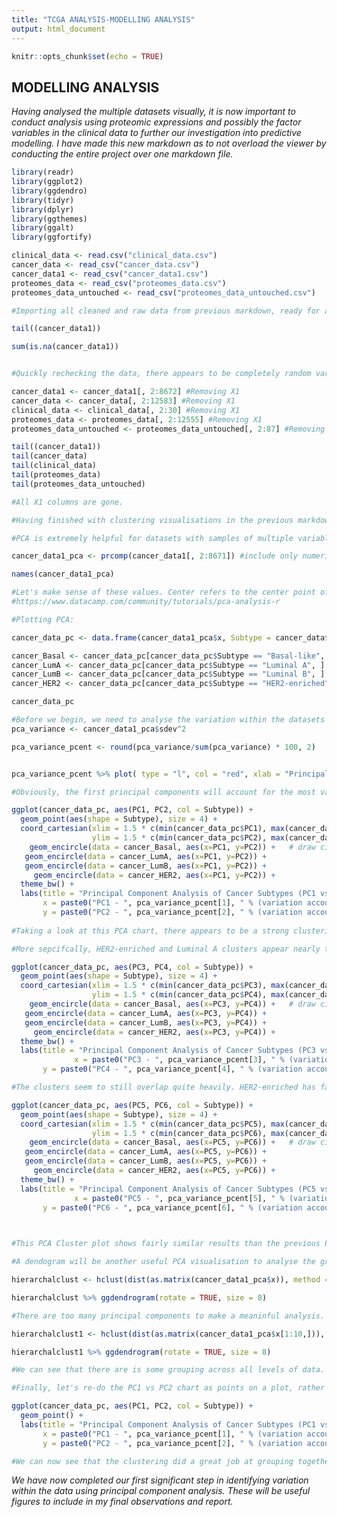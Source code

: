 ```yaml
---
title: "TCGA ANALYSIS-MODELLING ANALYSIS"
output: html_document
---
```


```r
knitr::opts_chunk$set(echo = TRUE)
```

## MODELLING ANALYSIS

_Having analysed the multiple datasets visually, it is now important to conduct analysis using proteomic expressions and possibly the factor variables in the clinical data to further our investigation into predictive modelling. I have made this new markdown as to not overload the viewer by conducting the entire project over one markdown file._


```r
library(readr)
library(ggplot2)
library(ggdendro)
library(tidyr)
library(dplyr)
library(ggthemes)
library(ggalt)
library(ggfortify)
```



```r
clinical_data <- read.csv("clinical_data.csv")
cancer_data <- read_csv("cancer_data.csv")
cancer_data1 <- read_csv("cancer_data1.csv")
proteomes_data <- read_csv("proteomes_data.csv")
proteomes_data_untouched <- read_csv("proteomes_data_untouched.csv")

#Importing all cleaned and raw data from previous markdown, ready for analysis. 
```

```r
tail((cancer_data1)) 

sum(is.na(cancer_data1))


#Quickly rechecking the data, there appears to be completely random variables for the 80 TCGA patient IDs, zero NA values and all the columns are numbered chronologically. Now we can initialise our predictive modelling and any required analysis along with it. HOWEVER, an issue has occurred, there is a new column called "X1" which gives the numeral values for each TCGA ID. This should not be included in the dataset as the numbers merely represent the dimensions of the data rather than actuall being a data value. 
```

```r

cancer_data1 <- cancer_data1[, 2:8672] #Removing X1
cancer_data <- cancer_data[, 2:12583] #Removing X1
clinical_data <- clinical_data[, 2:30] #Removing X1
proteomes_data <- proteomes_data[, 2:12555] #Removing X1
proteomes_data_untouched <- proteomes_data_untouched[, 2:87] #Removing X1

tail((cancer_data1))
tail(cancer_data)
tail(clinical_data)
tail(proteomes_data)
tail(proteomes_data_untouched)

#All X1 columns are gone.
```


```r
#Having finished with clustering visualisations in the previous markdown, it would be fairly important to conduct prinicipal component analysis first, considering we want to analyse any relationship within the proteomes and moreover which proteomes will end up having the greatest effect on the data. Although this would be considered exploratory analysis, this remains far more insightful for modelling analysis as it tells us the trends within the variation of the data which will tell us more about predictive modelling selection rather than the overall insights we can gather through visualisation. In this way, principal component analysis acts as a great segue from exploratory visualisaiton to predictive modelling

#PCA is extremely helpful for datasets with samples of multiple variables. Since we have over 8000, all being numeric, this is the perfect analysis to conduct. Principal components are effectively the underlying structure of the data, and we can use it to find the overall shape of the datapoints being represented and what variation within the data can be resembled through a simple regression line or scatter plot. Since it's a form of linear transformation, this means that many values which are similar or correlated will correlate to the same principal components. In other words, the data can be 'summarised' through its principal components, in which all its variance can be accounted for, meaning that relationships can also be identified. PCA is extremely helpful in further clustering analysis and finding relationships between variables. Considering our objective is to best predict cancer types, this is extremely suitable.

cancer_data1_pca <- prcomp(cancer_data1[, 2:8671]) #include only numerics, don't need TCGA ID

names(cancer_data1_pca)

#Let's make sense of these values. Center refers to the center point of the principal component (PC), sdev refers to its standard deviation while scale is the scaling of the PC. Rotation indicates the relationship (correlation) between the initial original values and its principal components while x refers to the sample value of the components relative to their initial values. 
#https://www.datacamp.com/community/tutorials/pca-analysis-r
```

```r
#Plotting PCA: 

cancer_data_pc <- data.frame(cancer_data1_pca$x, Subtype = cancer_data$PAM50.mRNA)

cancer_Basal <- cancer_data_pc[cancer_data_pc$Subtype == "Basal-like", ] #subsetting each type of cancer
cancer_LumA <- cancer_data_pc[cancer_data_pc$Subtype == "Luminal A", ]
cancer_LumB <- cancer_data_pc[cancer_data_pc$Subtype == "Luminal B", ]
cancer_HER2 <- cancer_data_pc[cancer_data_pc$Subtype == "HER2-enriched", ]

cancer_data_pc

```

```r
#Before we begin, we need to analyse the variation within the datasets and see how many principal components account for the most variation.
pca_variance <- cancer_data1_pca$sdev^2

pca_variance_pcent <- round(pca_variance/sum(pca_variance) * 100, 2)


pca_variance_pcent %>% plot( type = "l", col = "red", xlab = "Principal Component", ylab = "Variation Accounted for (Percentage)", main = "Principal Component vs % Variation")

#Obviously, the first principal components will account for the most variation and with each following component it's variation decreases. Think about 'smoothing a cake', where you aim to have your first action smooth most of the cake while the following actions will deal with minor complications, the same logic applies here. Considering there are not many issues within this, we can continue with clustering

```


```r
ggplot(cancer_data_pc, aes(PC1, PC2, col = Subtype)) +
  geom_point(aes(shape = Subtype), size = 4) +
  coord_cartesian(xlim = 1.5 * c(min(cancer_data_pc$PC1), max(cancer_data_pc$PC1)),
                  ylim = 1.5 * c(min(cancer_data_pc$PC2), max(cancer_data_pc$PC2))) +
    geom_encircle(data = cancer_Basal, aes(x=PC1, y=PC2)) +   # draw circles
   geom_encircle(data = cancer_LumA, aes(x=PC1, y=PC2)) + 
   geom_encircle(data = cancer_LumB, aes(x=PC1, y=PC2)) +
     geom_encircle(data = cancer_HER2, aes(x=PC1, y=PC2)) +
  theme_bw() + 
  labs(title = "Principal Component Analysis of Cancer Subtypes (PC1 vs PC2)",
       x = paste0("PC1 - ", pca_variance_pcent[1], " % (variation accounted)"),
       y = paste0("PC2 - ", pca_variance_pcent[2], " % (variation accounted)"))
  
#Taking a look at this PCA chart, there appears to be a strong clustering of each subtypes near the middle, and within each cluster there are multiple overlappings which could indicate some strong relationships and similar variation within each subtype. This could benefit health professionals as the values are similar, but the predictive modelling will be far more difficult (trivially, predicting similarity at such a small scale will be hard than clusters which are obviously different). 

#More sepcifcally, HER2-enriched and Luminal A clusters appear nearly the same shape, Basal-like is generally the highest value while Luminal B contains some of the lowest value principal components, which exist outside the clusters of the other subtypes. Overall however, there appears to be many samples that fit many variables within the datapoints. Let's try PC3 vs PC4. Although PC1 vs PC2 charts are always the most significant (as they account for over 20% of the data's variation), it's still important to check a few more cluster plots to identify any smaller or more subtle relationships within each cancer subtype cluster.
```

```r
ggplot(cancer_data_pc, aes(PC3, PC4, col = Subtype)) +
  geom_point(aes(shape = Subtype), size = 4) +
  coord_cartesian(xlim = 1.5 * c(min(cancer_data_pc$PC3), max(cancer_data_pc$PC3)),
                  ylim = 1.5 * c(min(cancer_data_pc$PC4), max(cancer_data_pc$PC4))) +
    geom_encircle(data = cancer_Basal, aes(x=PC3, y=PC4)) +   # draw circles
   geom_encircle(data = cancer_LumA, aes(x=PC3, y=PC4)) + 
   geom_encircle(data = cancer_LumB, aes(x=PC3, y=PC4)) +
     geom_encircle(data = cancer_HER2, aes(x=PC3, y=PC4)) +
  theme_bw() + 
  labs(title = "Principal Component Analysis of Cancer Subtypes (PC3 vs PC4)",
              x = paste0("PC3 - ", pca_variance_pcent[3], " % (variation accounted)"),
       y = paste0("PC4 - ", pca_variance_pcent[4], " % (variation accounted)"))

#The clusters seem to still overlap quite heavily. HER2-enriched has far more variation but still has most of it's values overlapping within other clusters. Moreover, Basal-like and Luminal-A appear almost identical, which is quite a significant observation since the PC1 vs PC2 chart showed they were quite similar in shape but different in values. Let's compare a few more principal component values.
```

```r
ggplot(cancer_data_pc, aes(PC5, PC6, col = Subtype)) +
  geom_point(aes(shape = Subtype), size = 4) +
  coord_cartesian(xlim = 1.5 * c(min(cancer_data_pc$PC5), max(cancer_data_pc$PC5)),
                  ylim = 1.5 * c(min(cancer_data_pc$PC6), max(cancer_data_pc$PC6))) +
    geom_encircle(data = cancer_Basal, aes(x=PC5, y=PC6)) +   # draw circles
   geom_encircle(data = cancer_LumA, aes(x=PC5, y=PC6)) + 
   geom_encircle(data = cancer_LumB, aes(x=PC5, y=PC6)) +
     geom_encircle(data = cancer_HER2, aes(x=PC5, y=PC6)) +
  theme_bw() + 
  labs(title = "Principal Component Analysis of Cancer Subtypes (PC5 vs PC6)",
              x = paste0("PC5 - ", pca_variance_pcent[5], " % (variation accounted)"),
       y = paste0("PC6 - ", pca_variance_pcent[6], " % (variation accounted)"))
      


#This PCA Cluster plot shows fairly similar results than the previous PCA plots. HER2-enriched again shares an extremely similar variation values and cluster shape as the Luminal-A subtype. Could these two cancer subtypes be heavily linked? 
```

```r
#A dendogram will be another useful PCA visualisation to analyse the group relationships within each principal component. This is useful for hierarchal clustering.

hierarchalclust <- hclust(dist(as.matrix(cancer_data1_pca$x)), method = 'complete')

hierarchalclust %>% ggdendrogram(rotate = TRUE, size = 8)

#There are too many principal components to make a meaninful analysis. Let's pick the first 10 and then replot.
```

```r
hierarchalclust1 <- hclust(dist(as.matrix(cancer_data1_pca$x[1:10,])), method = 'complete')

hierarchalclust1 %>% ggdendrogram(rotate = TRUE, size = 8)

#We can see that there are is some grouping across all levels of data. PC1 is most grouped to PCA10, PCA 2 to PCA 8, PCA 5 to PCA 9 and so forth. PCA 4 and PCA 6 appear to be the least grouped as their lines are not split multipel times. Dendograms show hierarchal relationships within each dataset. The x-axis stretched to a length of 200 because the values are quite similar. These plots don't tell us how many clusters we should have, but rather tell us how to visualise the distance between principal component values. In this specific instace, we would see PC1 (1 on the y-axis) being the furtherest away from PC7 on a plot.
```

```r
#Finally, let's re-do the PC1 vs PC2 chart as points on a plot, rather than clusters. This is just to follow the logic of dendograms not telling us about cluster selection, but rather confirming whether the clusters do fit the values properly.

ggplot(cancer_data_pc, aes(PC1, PC2, col = Subtype)) +
  geom_point() +
  labs(title = "Principal Component Analysis of Cancer Subtypes (PC1 vs PC2)",
       x = paste0("PC1 - ", pca_variance_pcent[1], " % (variation accounted)"),
       y = paste0("PC2 - ", pca_variance_pcent[2], " % (variation accounted)"))

#We can now see that the clustering did a great job at grouping together the values. Basal appears in it's own cluster, Luminal B appears in it's own too while Luminal A and HER2-enriched data points appear very similarly, and hence are overlapping as shown in the PCA cluster plots.
```


_We have now completed our first significant step in identifying variation within the data using principal component analysis. These will be useful figures to include in my final observations and report._








